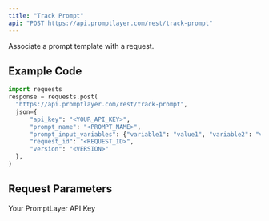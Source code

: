 ```yaml
---
title: "Track Prompt"
api: "POST https://api.promptlayer.com/rest/track-prompt"
---
```


Associate a prompt template with a request.

## Example Code
```python
import requests
response = requests.post(
  "https://api.promptlayer.com/rest/track-prompt",
  json={
      "api_key": "<YOUR_API_KEY>",
      "prompt_name": "<PROMPT_NAME>",
      "prompt_input_variables": {"variable1": "value1", "variable2": "value2"},
      "request_id": "<REQUEST_ID>",
      "version": "<VERSION>"
  },
)
```

## Request Parameters

<ParamField body="prompt_name" type="string">
</ParamField>

<ParamField body="prompt_input_variables" type="object" optional="true">
</ParamField>

<ParamField body="api_key" type="string">
    Your PromptLayer API Key
</ParamField>
<ParamField body="request_id" type="string">
</ParamField>
<ParamField body="version" type="string" optional="true">
</ParamField>
